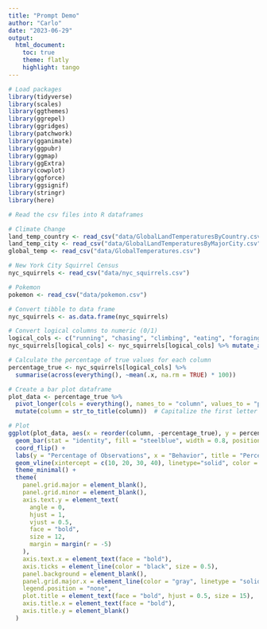 ```yaml
---
title: "Prompt Demo"
author: "Carlo"
date: "2023-06-29"
output: 
  html_document: 
    toc: true
    theme: flatly
    highlight: tango
---
```



```r

# Load packages
library(tidyverse)
library(scales)
library(ggthemes)
library(ggrepel)
library(ggridges)
library(patchwork)
library(gganimate)
library(ggpubr)
library(ggmap)
library(ggExtra)
library(cowplot)
library(ggforce)
library(ggsignif)
library(stringr)
library(here)
```


```r
# Read the csv files into R dataframes

# Climate Change
land_temp_country <- read_csv("data/GlobalLandTemperaturesByCountry.csv")
land_temp_city <- read_csv("data/GlobalLandTemperaturesByMajorCity.csv")
global_temp <- read_csv("data/GlobalTemperatures.csv")

# New York City Squirrel Census
nyc_squirrels <- read_csv("data/nyc_squirrels.csv")

# Pokemon
pokemon <- read_csv("data/pokemon.csv")
```

```r
# Convert tibble to data frame
nyc_squirrels <- as.data.frame(nyc_squirrels)

# Convert logical columns to numeric (0/1)
logical_cols <- c("running", "chasing", "climbing", "eating", "foraging")
nyc_squirrels[logical_cols] <- nyc_squirrels[logical_cols] %>% mutate_all(as.numeric)

# Calculate the percentage of true values for each column
percentage_true <- nyc_squirrels[logical_cols] %>% 
  summarise(across(everything(), ~mean(.x, na.rm = TRUE) * 100))

# Create a bar plot dataframe
plot_data <- percentage_true %>% 
  pivot_longer(cols = everything(), names_to = "column", values_to = "percentage_true") %>%
  mutate(column = str_to_title(column))  # Capitalize the first letter of each column title

# Plot
ggplot(plot_data, aes(x = reorder(column, -percentage_true), y = percentage_true, fill = column)) +
  geom_bar(stat = "identity", fill = "steelblue", width = 0.8, position = "identity") +
  coord_flip() +
  labs(y = "Percentage of Observations", x = "Behavior", title = "Percentage of Squirrels Exhibiting Various Behaviors") +
  geom_vline(xintercept = c(10, 20, 30, 40), linetype="solid", color = "black", linewidth=0.2) +
  theme_minimal() +
  theme(
    panel.grid.major = element_blank(),
    panel.grid.minor = element_blank(),
    axis.text.y = element_text(
      angle = 0,
      hjust = 1,
      vjust = 0.5,
      face = "bold",
      size = 12,
      margin = margin(r = -5)
    ),
    axis.text.x = element_text(face = "bold"),
    axis.ticks = element_line(color = "black", size = 0.5),
    panel.background = element_blank(),
    panel.grid.major.x = element_line(color = "gray", linetype = "solid", size = 0.5),
    legend.position = "none",
    plot.title = element_text(face = "bold", hjust = 0.5, size = 15),
    axis.title.x = element_text(face = "bold"),
    axis.title.y = element_blank()
  )
```

